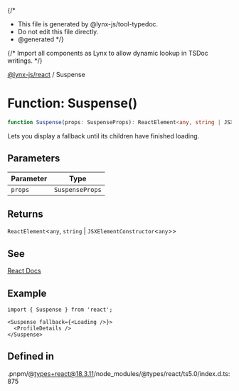 {/*
* This file is generated by @lynx-js/tool-typedoc.
* Do not edit this file directly.
* @generated
*/}

{/* Import all components as Lynx to allow dynamic lookup in TSDoc writings. */}


[@lynx-js/react](/api/react/index.mdx) / Suspense

# Function: Suspense()

```ts
function Suspense(props: SuspenseProps): ReactElement<any, string | JSXElementConstructor<any>>
```

Lets you display a fallback until its children have finished loading.

## Parameters

| Parameter | Type |
| ------ | ------ |
| `props` | `SuspenseProps` |

## Returns

`ReactElement`\<`any`, `string` \| `JSXElementConstructor`\<`any`\>\>

## See

[React Docs](https://react.dev/reference/react/Suspense)

## Example

```tsx
import { Suspense } from 'react';

<Suspense fallback={<Loading />}>
  <ProfileDetails />
</Suspense>
```

## Defined in

.pnpm/@types+react@18.3.11/node\_modules/@types/react/ts5.0/index.d.ts:875
